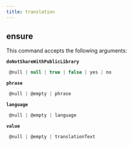 ```yaml
---
title: translation
---
```


## ensure

This command accepts the following arguments:

**`doNotShareWithPublicLibrary`**
```js filename="type"
 @null | null | true | false | yes | no
```
**`phrase`**
```js filename="type"
 @null | @empty | phrase
```
**`language`**
```js filename="type"
 @null | @empty | language
```
**`value`**
```js filename="type"
 @null | @empty | translationText
```

